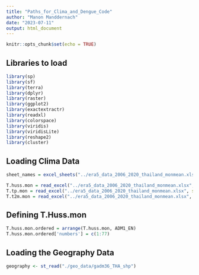 ```yaml
---
title: "Paths_for_Clima_and_Dengue_Code"
author: "Manon Manddernach"
date: "2023-07-11"
output: html_document
---
```


```r
knitr::opts_chunk$set(echo = TRUE)
```
 
## Libraries to load
```r
library(sp)
library(sf)
library(terra)
library(dplyr)
library(raster)
library(ggplot2)
library(exactextractr)
library(readxl)
library(colorspace)
library(viridis)
library(viridisLite)
library(reshape2)
library(cluster)
```

## Loading Clima Data
```r
sheet_names = excel_sheets("../era5_data_2006_2020_thailand_monmean.xlsx")

T.huss.mon = read_excel("../era5_data_2006_2020_thailand_monmean.xlsx", sheet="era5_huss_2006_2020_thailand_mo")
T.tp.mon = read_excel("../era5_data_2006_2020_thailand_monmean.xlsx", sheet="era5_tp_2006_2020_thailand_monm")
T.t2m.mon = read_excel("../era5_data_2006_2020_thailand_monmean.xlsx", sheet="era5_t2m_2006_2020_thailand_mon")
```

## Defining T.Huss.mon 
```r
T.huss.mon.ordered = arrange(T.huss.mon, ADM1_EN) 
T.huss.mon.ordered['numbers'] = c(1:77)


```

## Loading the Geography Data
```r

geography <- st_read("./geo_data/gadm36_THA_shp")

```

 
 
